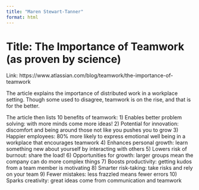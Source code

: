 ```yaml
---
title: "Maren Stewart-Tanner"
format: html
---
```


# Title: The Importance of Teamwork (as proven by science)

Link: https://www.atlassian.com/blog/teamwork/the-importance-of-teamwork

The article explains the importance of distributed work in a workplace setting. Though some used to disagree, teamwork is on the rise, and that is for the better. 

The article then lists 10 benefits of teamwork: 
1) Enables better problem solving: with more minds come more ideas! 
2) Potential for innovation: discomfort and being around those not like you pushes you to grow
3) Happier employees: 80% more likely to express emotional well being in a workplace that encourages teamwork
4) Enhances personal growth: learn something new about yourself by interacting with others
5) Lowers risk of burnout: share the load! 
6) Opportunities for growth: larger groups mean the company can do more complex things
7) Boosts productivity: getting kudos from a team member is motivating
8) Smarter risk-taking: take risks and rely on your team
9) Fewer mistakes: less frazzled means fewer errors
10) Sparks creativity: great ideas come from communication and teamwork
